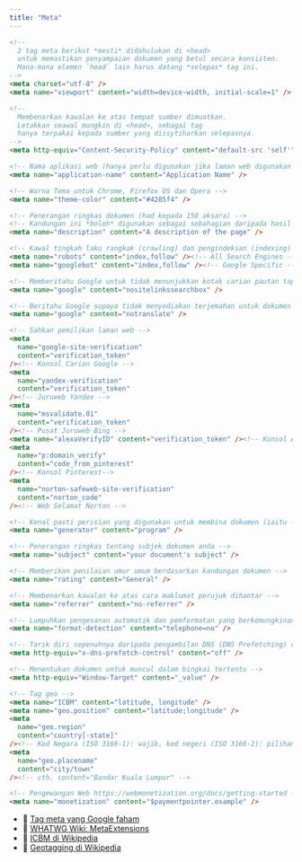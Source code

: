 ```yaml
---
title: "Meta"
---
```



```html
<!--
  2 tag meta berikut *mesti* didahulukan di <head>
  untuk memastikan penyampaian dokumen yang betul secara konsisten.
  Mana-mana elemen `head` lain harus datang *selepas* tag ini.
-->
<meta charset="utf-8" />
<meta name="viewport" content="width=device-width, initial-scale=1" />

<!--
  Membenarkan kawalan ke atas tempat sumber dimuatkan.
  Letakkan seawal mungkin di <head>, sebagai tag
  hanya terpakai kepada sumber yang diisytiharkan selepasnya.
-->
<meta http-equiv="Content-Security-Policy" content="default-src 'self'" />

<!-- Nama aplikasi web (hanya perlu digunakan jika laman web digunakan sebagai aplikasi) -->
<meta name="application-name" content="Application Name" />

<!-- Warna Tema untuk Chrome, Firefox OS dan Opera -->
<meta name="theme-color" content="#4285f4" />

<!-- Penerangan ringkas dokumen (had kepada 150 aksara) -->
<!-- Kandungan ini *boleh* digunakan sebagai sebahagian daripada hasil carian enjin. -->
<meta name="description" content="A description of the page" />

<!-- Kawal tingkah laku rangkak (crawling) dan pengindeksan (indexing) enjin carian -->
<meta name="robots" content="index,follow" /><!-- All Search Engines -->
<meta name="googlebot" content="index,follow" /><!-- Google Specific -->

<!-- Memberitahu Google untuk tidak menunjukkan kotak carian pautan tapak -->
<meta name="google" content="nositelinkssearchbox" />

<!-- Beritahu Google supaya tidak menyediakan terjemahan untuk dokumen ini -->
<meta name="google" content="notranslate" />

<!-- Sahkan pemilikan laman web -->
<meta
  name="google-site-verification"
  content="verification_token"
/><!-- Konsol Carian Google -->
<meta
  name="yandex-verification"
  content="verification_token"
/><!-- Juruweb Yandex -->
<meta
  name="msvalidate.01"
  content="verification_token"
/><!-- Pusat Juruweb Bing -->
<meta name="alexaVerifyID" content="verification_token" /><!-- Konsol Alexa -->
<meta
  name="p:domain_verify"
  content="code_from_pinterest"
/><!-- Konsol Pinterest-->
<meta
  name="norton-safeweb-site-verification"
  content="norton_code"
/><!-- Web Selamat Norton -->

<!-- Kenal pasti perisian yang digunakan untuk membina dokumen (iaitu - WordPress, Dreamweaver) -->
<meta name="generator" content="program" />

<!-- Penerangan ringkas tentang subjek dokumen anda -->
<meta name="subject" content="your document's subject" />

<!-- Memberikan penilaian umur umum berdasarkan kandungan dokumen -->
<meta name="rating" content="General" />

<!-- Membenarkan kawalan ke atas cara maklumat perujuk dihantar -->
<meta name="referrer" content="no-referrer" />

<!-- Lumpuhkan pengesanan automatik dan pemformatan yang berkemungkinan nombor telefon -->
<meta name="format-detection" content="telephone=no" />

<!-- Tarik diri sepenuhnya daripada pengambilan DNS (DNS Prefetching) dengan menetapkan kepada "off" -->
<meta http-equiv="x-dns-prefetch-control" content="off" />

<!-- Menentukan dokumen untuk muncul dalam bingkai tertentu -->
<meta http-equiv="Window-Target" content="_value" />

<!-- Tag geo -->
<meta name="ICBM" content="latitude, longitude" />
<meta name="geo.position" content="latitude;longitude" />
<meta
  name="geo.region"
  content="country[-state]"
/><!-- Kod Negara (ISO 3166-1): wajib, kod negeri (ISO 3166-2): pilihan; cth. content="MY" / content="MY-KL" -->
<meta
  name="geo.placename"
  content="city/town"
/><!-- cth. content="Bandar Kuala Lumpur" -->

<!-- Pengewangan Web https://webmonetization.org/docs/getting-started -->
<meta name="monetization" content="$paymentpointer.example" />
```

- 📖 [Tag meta yang Google faham](https://support.google.com/webmasters/answer/79812?hl=en)
- 📖 [WHATWG Wiki: MetaExtensions](https://wiki.whatwg.org/wiki/MetaExtensions)
- 📖 [ICBM di Wikipedia](https://en.wikipedia.org/wiki/ICBM_address#Modern_use)
- 📖 [Geotagging di Wikipedia](https://en.wikipedia.org/wiki/Geotagging#HTML_pages)